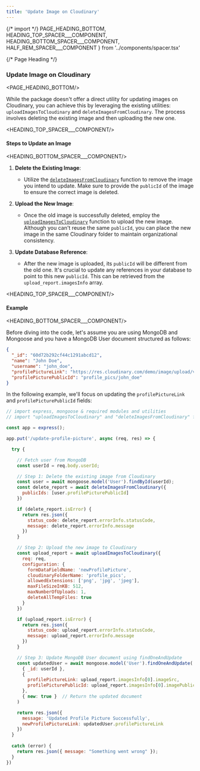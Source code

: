 ```yaml
---
title: 'Update Image on Cloudinary'
---
```


{/* import */}
    PAGE_HEADING_BOTTOM,
    HEADING_TOP_SPACER___COMPONENT, 
    HEADING_BOTTOM_SPACER___COMPONENT,
    HALF_REM_SPACER___COMPONENT
} from '../components/spacer.tsx'



{/* Page Heading */}
### Update Image on Cloudinary
<PAGE_HEADING_BOTTOM/>


While the package doesn't offer a direct utility for updating images on Cloudinary, you can achieve this by leveraging the existing utilities: `uploadImagesToCloudinary` and `deleteImagesFromCloudinary`. The process involves deleting the existing image and then uploading the new one.

<HEADING_TOP_SPACER___COMPONENT/>

#### Steps to Update an Image

<HEADING_BOTTOM_SPACER___COMPONENT/>

1. **Delete the Existing Image**: 
   - Utilize the [`deleteImagesFromCloudinary`](/delete-image-from-cloudinary) function to remove the image you intend to update. Make sure to provide the `publicId` of the image to ensure the correct image is deleted.

2. **Upload the New Image**: 
   - Once the old image is successfully deleted, employ the [`uploadImagesToCloudinary`](/upload-image-to-cloudinary) function to upload the new image. Although you can't reuse the same `publicId`, you can place the new image in the same Cloudinary folder to maintain organizational consistency.

3. **Update Database Reference**: 
   - After the new image is uploaded, its `publicId` will be different from the old one. It's crucial to update any references in your database to point to this new `publicId`. This can be retrieved from the `upload_report.imagesInfo` array.


<HEADING_TOP_SPACER___COMPONENT/>

#### Example

<HEADING_BOTTOM_SPACER___COMPONENT/>


Before diving into the code, let's assume you are using MongoDB and Mongoose and you have a MongoDB User document structured as follows:

```json
{
  "_id": "60d72b292cf44c1291abcd12",
  "name": "John Doe",
  "username": "john_doe",
  "profilePictureLink": "https://res.cloudinary.com/demo/image/upload/v1632764910/profile_pics/john_doe.jpg",
  "profilePicturePublicId": "profile_pics/john_doe"
}
```

In the following example, we'll focus on updating the `profilePictureLink` and `profilePicturePublicId` fields:


```javascript showLineNumbers copy
// import express, mongoose & required modules and utilities
// import "uploadImagesToCloudinary" and "deleteImagesFromCloudinary" from 'express-cloudinary-image-handler'

const app = express();

app.put('/update-profile-picture', async (req, res) => {

  try {

    // Fetch user from MongoDB
    const userId = req.body.userId;

    // Step 1: Delete the existing image from Cloudinary
    const user = await mongoose.model('User').findById(userId);
    const delete_report = await deleteImagesFromCloudinary({
      publicIds: [user.profilePicturePublicId]
    })

    if (delete_report.isError) {
      return res.json({
        status_code: delete_report.errorInfo.statusCode,
        message: delete_report.errorInfo.message
      })
    }

    // Step 2: Upload the new image to Cloudinary
    const upload_report = await uploadImagesToCloudinary({
      req: req,
      configuration: {
        formDataFieldName: 'newProfilePicture',
        cloudinaryFolderName: 'profile_pics',
        allowedExtensions: ['png', 'jpg', 'jpeg'],
        maxFileSizeInKB: 512,
        maxNumberOfUploads: 1,
        deleteAllTempFiles: true
      }
    })

    if (upload_report.isError) {
      return res.json({
        status_code: upload_report.errorInfo.statusCode,
        message: upload_report.errorInfo.message
      })
    }

    // Step 3: Update MongoDB User document using findOneAndUpdate
    const updatedUser = await mongoose.model('User').findOneAndUpdate(
      { _id: userId },
      {
        profilePictureLink: upload_report.imagesInfo[0].imageSrc,
        profilePicturePublicId: upload_report.imagesInfo[0].imagePublicId
      },
      { new: true }  // Return the updated document
    )

    return res.json({
      message: 'Updated Profile Picture Successfully',
      newProfilePictureLink: updatedUser.profilePictureLink
    })
  } 
  
  catch (error) {
    return res.json({ message: "Something went wrong" });
  }
})
```
